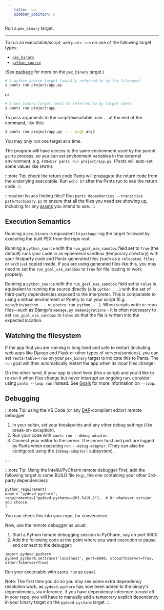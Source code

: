 ```yaml
---
    title: run
    sidebar_position: 6
---
```


Run a `pex_binary` target.

---

To run an executable/script, use `pants run` on one of the following target types:

- [`pex_binary`](../../../reference/targets/pex_binary.mdx)
- [`python_source`](../../../reference/targets/python_source.mdx)

(See [package](./package.mdx) for more on the `pex_binary` target.)

```bash
# A python_source target (usually referred to by the filename)
$ pants run project/app.py
```

or

```bash
# A pex_binary target (must be referred to by target name)
$ pants run project:app
```

To pass arguments to the script/executable, use `--` at the end of the command, like this:

```bash
$ pants run project/app.py -- --arg1 arg2
```

You may only run one target at a time.

The program will have access to the same environment used by the parent `pants` process, so you can set environment variables in the external environment, e.g. `FOO=bar pants run project/app.py`. (Pants will auto-set some values like `$PATH`).

:::note Tip: check the return code
Pants will propagate the return code from the underlying executable. Run `echo $?` after the Pants run to see the return code.
:::

:::caution Issues finding files?
Run `pants dependencies --transitive path/to/binary.py` to ensure that all the files you need are showing up, including for any [assets](../../using-pants/assets-and-archives.mdx) you intend to use.
:::

## Execution Semantics

Running a `pex_binary` is equivalent to `package`-ing the target followed by executing the built PEX from the repo root.

Running a `python_source` with the `run_goal_use_sandbox` field set to `True` (the default) runs your code in an ephemeral sandbox (temporary directory) with your firstparty code and Pants-generated files (such as a `relocated_files` or `archive`) copied inside. If you are using generated files like this, you may need to set the `run_goal_use_sandbox` to `True` for file loading to work properly.

Running a `python_source` with the `run_goal_use_sandbox` field set to `False` is equivalent to running the source directly (a la `python ...`) with the set of third-party dependencies exposed to the interpreter. This is comparable to using a virtual environment or Poetry to run your script (E.g. `venv/bin/python ...` or `poetry run python ...`). When scripts write in-repo files—such as Django's `manage.py makemigrations` - it is often necessary to set `run_goal_use_sandbox` to `False` so that the file is written into the expected location.

## Watching the filesystem

If the app that you are running is long lived and safe to restart (including web apps like Django and Flask or other types of servers/services), you can set `restartable=True` on your `pex_binary` target to indicate this to Pants. The `run` goal will then automatically restart the app when its input files change!

On the other hand, if your app is short lived (like a script) and you'd like to re-run it when files change but never interrupt an ongoing run, consider using `pants --loop run` instead. See [Goals](../../using-pants/key-concepts/goals.mdx#running-goals) for more information on `--loop`.

## Debugging

:::note Tip: using the VS Code (or any [DAP](https://microsoft.github.io/debug-adapter-protocol/)-compliant editor) remote debugger

1. In your editor, set your breakpoints and any other debug settings (like break-on-exception).
2. Run your code with `pants run --debug-adapter`.
3. Connect your editor to the server. The server host and port are logged by Pants when executing `run --debug-adapter`. (They can also be configured using the `[debug-adapter]` subsystem).

:::

:::note Tip: Using the IntelliJ/PyCharm remote debugger
First, add the following target in some BUILD file (e.g., the one containing your other 3rd-party dependencies):

```
python_requirement(
name = "pydevd-pycharm",
requirements=["pydevd-pycharm==203.5419.8"],  # Or whatever version you choose.
)
```

You can check this into your repo, for convenience.

Now, use the remote debugger as usual:

1.  Start a Python remote debugging session in PyCharm, say on port 5000.
2.  Add the following code at the point where you want execution to pause and connect to the debugger:

```
import pydevd_pycharm
pydevd_pycharm.settrace('localhost', port=5000, stdoutToServer=True, stderrToServer=True)
```

Run your executable with `pants run` as usual.

Note: The first time you do so you may see some extra dependency resolution work, as `pydevd-pycharm` has now been added to the binary's dependencies, via inference. If you have dependency inference turned off in your repo, you will have to manually add a temporary explicit dependency in your binary target on the `pydevd-pycharm` target.
:::
